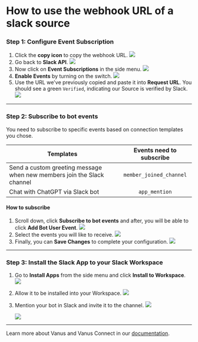 
# How to use the webhook URL of a slack source

### Step 1: Configure Event Subscription
1. Click the **copy icon** to copy the webhook URL.
![](images/img_10.png)
2. Go back to **Slack API**.
![](images/img_5.png)
3. Now click on **Event Subscriptions** in the side menu.
![](images/img_6.png)
4. **Enable Events** by turning on the switch.
![](images/img_7.png)
5. Use the URL we've previously copied and paste it into **Request URL**. You should see a green `Verified`, indicating our Source is verified by Slack.
![](images/img_8.png)

---

### Step 2: Subscribe to bot events

You need to subscribe to specific events based on connection templates you chose.

| Templates                                                                |  Events need to subscribe  |
|--------------------------------------------------------------------------|:--------------------------:|
| Send a custom greeting message when new members join the Slack channel   |  `member_joined_channel`   |
| Chat with ChatGPT via Slack bot                                          |       `app_mention`        |

<Tabs>

<TabItem label="gpt" value="Chat with ChatGPT via Slack bot ">

#### How to subscribe

1. Scroll down, click **Subscribe to bot events** and after, you will be able to click **Add Bot User Event**.
![](images/img_9.png)
2. Select the events you will like to receive.
![](images/member_joined.png)
3. Finally, you can **Save Changes** to complete your configuration.
![](images/save%20changes.png)

</TabItem>

</Tabs>

---

### Step 3: Install the Slack App to your Slack Workspace

1. Go to **Install Apps** from the side menu and click **Install to Workspace**.
   ![](images/img_13.png)
2. Allow it to be installed into your Workspace.
      ![](images/img_14.png)
3. Mention your bot in Slack and invite it to the channel.
   ![](images/add-to-channel.png)

   ![](images/message-sent.png)
---

Learn more about Vanus and Vanus Connect in our [documentation](https://docs.vanus.ai).
